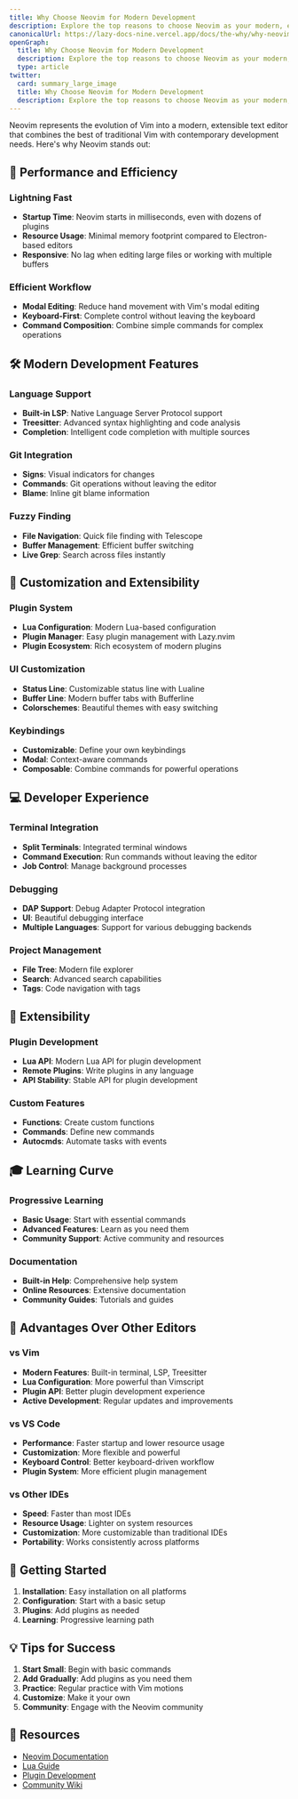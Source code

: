 ```yaml
---
title: Why Choose Neovim for Modern Development
description: Explore the top reasons to choose Neovim as your modern, extensible text editor. Learn about Neovim's performance, plugin ecosystem, and productivity benefits for developers.
canonicalUrl: https://lazy-docs-nine.vercel.app/docs/the-why/why-neovim/
openGraph:
  title: Why Choose Neovim for Modern Development
  description: Explore the top reasons to choose Neovim as your modern, extensible text editor. Learn about Neovim's performance, plugin ecosystem, and productivity benefits for developers.
  type: article
twitter:
  card: summary_large_image
  title: Why Choose Neovim for Modern Development
  description: Explore the top reasons to choose Neovim as your modern, extensible text editor. Learn about Neovim's performance, plugin ecosystem, and productivity benefits for developers.
---
```


Neovim represents the evolution of Vim into a modern, extensible text editor that combines the best of traditional Vim with contemporary development needs. Here's why Neovim stands out:

## 🚀 Performance and Efficiency

### Lightning Fast

- **Startup Time**: Neovim starts in milliseconds, even with dozens of plugins
- **Resource Usage**: Minimal memory footprint compared to Electron-based editors
- **Responsive**: No lag when editing large files or working with multiple buffers

### Efficient Workflow

- **Modal Editing**: Reduce hand movement with Vim's modal editing
- **Keyboard-First**: Complete control without leaving the keyboard
- **Command Composition**: Combine simple commands for complex operations

## 🛠 Modern Development Features

### Language Support

- **Built-in LSP**: Native Language Server Protocol support
- **Treesitter**: Advanced syntax highlighting and code analysis
- **Completion**: Intelligent code completion with multiple sources

### Git Integration

- **Signs**: Visual indicators for changes
- **Commands**: Git operations without leaving the editor
- **Blame**: Inline git blame information

### Fuzzy Finding

- **File Navigation**: Quick file finding with Telescope
- **Buffer Management**: Efficient buffer switching
- **Live Grep**: Search across files instantly

## 🎨 Customization and Extensibility

### Plugin System

- **Lua Configuration**: Modern Lua-based configuration
- **Plugin Manager**: Easy plugin management with Lazy.nvim
- **Plugin Ecosystem**: Rich ecosystem of modern plugins

### UI Customization

- **Status Line**: Customizable status line with Lualine
- **Buffer Line**: Modern buffer tabs with Bufferline
- **Colorschemes**: Beautiful themes with easy switching

### Keybindings

- **Customizable**: Define your own keybindings
- **Modal**: Context-aware commands
- **Composable**: Combine commands for powerful operations

## 💻 Developer Experience

### Terminal Integration

- **Split Terminals**: Integrated terminal windows
- **Command Execution**: Run commands without leaving the editor
- **Job Control**: Manage background processes

### Debugging

- **DAP Support**: Debug Adapter Protocol integration
- **UI**: Beautiful debugging interface
- **Multiple Languages**: Support for various debugging backends

### Project Management

- **File Tree**: Modern file explorer
- **Search**: Advanced search capabilities
- **Tags**: Code navigation with tags

## 🔧 Extensibility

### Plugin Development

- **Lua API**: Modern Lua API for plugin development
- **Remote Plugins**: Write plugins in any language
- **API Stability**: Stable API for plugin development

### Custom Features

- **Functions**: Create custom functions
- **Commands**: Define new commands
- **Autocmds**: Automate tasks with events

## 🎓 Learning Curve

### Progressive Learning

- **Basic Usage**: Start with essential commands
- **Advanced Features**: Learn as you need them
- **Community Support**: Active community and resources

### Documentation

- **Built-in Help**: Comprehensive help system
- **Online Resources**: Extensive documentation
- **Community Guides**: Tutorials and guides

## 🌟 Advantages Over Other Editors

### vs Vim

- **Modern Features**: Built-in terminal, LSP, Treesitter
- **Lua Configuration**: More powerful than Vimscript
- **Plugin API**: Better plugin development experience
- **Active Development**: Regular updates and improvements

### vs VS Code

- **Performance**: Faster startup and lower resource usage
- **Customization**: More flexible and powerful
- **Keyboard Control**: Better keyboard-driven workflow
- **Plugin System**: More efficient plugin management

### vs Other IDEs

- **Speed**: Faster than most IDEs
- **Resource Usage**: Lighter on system resources
- **Customization**: More customizable than traditional IDEs
- **Portability**: Works consistently across platforms

## 🚀 Getting Started

1. **Installation**: Easy installation on all platforms
2. **Configuration**: Start with a basic setup
3. **Plugins**: Add plugins as needed
4. **Learning**: Progressive learning path

## 💡 Tips for Success

1. **Start Small**: Begin with basic commands
2. **Add Gradually**: Add plugins as you need them
3. **Practice**: Regular practice with Vim motions
4. **Customize**: Make it your own
5. **Community**: Engage with the Neovim community

## 🔗 Resources

- [Neovim Documentation](https://neovim.io/doc/)
- [Lua Guide](https://neovim.io/doc/user/lua.html)
- [Plugin Development](https://neovim.io/doc/user/develop.html)
- [Community Wiki](https://github.com/neovim/neovim/wiki)
